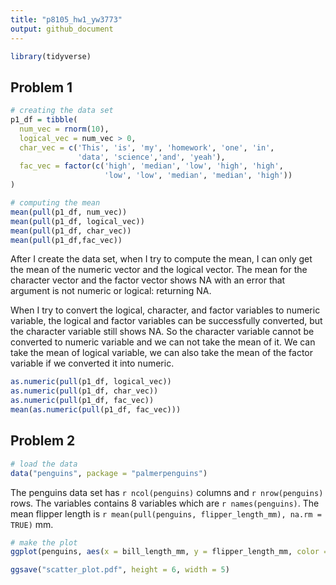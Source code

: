 ```yaml
---
title: "p8105_hw1_yw3773"
output: github_document
---
```

```r
library(tidyverse)
```


## Problem 1

```r
# creating the data set
p1_df = tibble(
  num_vec = rnorm(10),
  logical_vec = num_vec > 0,
  char_vec = c('This', 'is', 'my', 'homework', 'one', 'in', 
               'data', 'science','and', 'yeah'),
  fac_vec = factor(c('high', 'median', 'low', 'high', 'high',
                     'low', 'low', 'median', 'median', 'high'))
)

# computing the mean
mean(pull(p1_df, num_vec))
mean(pull(p1_df, logical_vec))
mean(pull(p1_df, char_vec))
mean(pull(p1_df,fac_vec))
```
After I create the data set, when I try to compute the mean, I can only get the mean of the numeric vector and the logical vector. The mean for the character vector and the factor vector shows NA with an error that argument is not numeric or logical: returning NA.

When I try to convert the logical, character, and factor variables to numeric variable, the logical and factor variables can be successfully converted, but the character variable still shows NA. So the character variable cannot be converted to numeric variable and we can not take the mean of it. We can take the mean of logical variable, we can also take the mean of the factor variable if we converted it into numeric.

```r
as.numeric(pull(p1_df, logical_vec))
as.numeric(pull(p1_df, char_vec))
as.numeric(pull(p1_df, fac_vec))
mean(as.numeric(pull(p1_df, fac_vec)))
```

## Problem 2
```r
# load the data
data("penguins", package = "palmerpenguins")
```

The penguins data set has `r ncol(penguins)` columns and `r nrow(penguins)` rows. The variables contains 8 variables which are `r names(penguins)`. The mean flipper length is `r mean(pull(penguins, flipper_length_mm), na.rm = TRUE)` mm.

```r
# make the plot
ggplot(penguins, aes(x = bill_length_mm, y = flipper_length_mm, color = species)) + geom_point() + ggtitle("The flipper length vs. the bill length \n with respect to species")

ggsave("scatter_plot.pdf", height = 6, width = 5)
```










